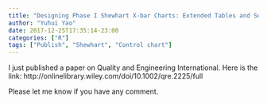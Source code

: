 ```yaml
---
title: "Designing Phase I Shewhart X-bar Charts: Extended Tables and Software"
author: "Yuhui Yao"
date: 2017-12-25T17:35:14-23:00
categories: ["R"]
tags: ["Publish", "Shewhart", "Control chart"]
---
```


I just published a paper on Quality and Engineering International. Here is the link: http://onlinelibrary.wiley.com/doi/10.1002/qre.2225/full

Please let me know if you have any comment.
